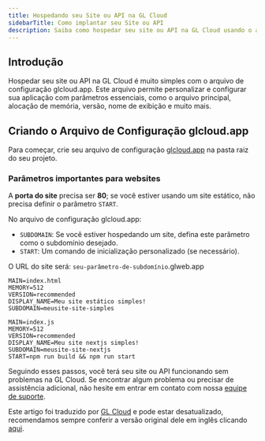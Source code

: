 ```yaml
---
title: Hospedando seu Site ou API na GL Cloud
sidebarTitle: Como implantar seu Site ou API
description: Saiba como hospedar seu site ou API na GL Cloud usando o arquivo de configuração glcloud.app.
---
```


## Introdução

Hospedar seu site ou API na GL Cloud é muito simples com o arquivo de configuração glcloud.app. Este arquivo permite personalizar e configurar sua aplicação com parâmetros essenciais, como o arquivo principal, alocação de memória, versão, nome de exibição e muito mais.

## Criando o Arquivo de Configuração glcloud.app
Para começar, crie seu arquivo de configuração [glcloud.app](./como-criar-seu-arquivo-de-configuracao-glcloud) na pasta raiz do seu projeto.

### Parâmetros importantes para websites
A **porta do site** precisa ser **80**; se você estiver usando um site estático, não precisa definir o parâmetro `START`.

No arquivo de configuração glcloud.app:
- `SUBDOMAIN`: Se você estiver hospedando um site, defina este parâmetro como o subdomínio desejado.
- `START`: Um comando de inicialização personalizado (se necessário).

<Note>O URL do site será: `seu-parâmetro-de-subdomínio`.glweb.app</Note>
```systemd Este exemplo hospeda um site sem comando de inicialização personalizado
MAIN=index.html
MEMORY=512
VERSION=recommended
DISPLAY_NAME=Meu site estático simples!
SUBDOMAIN=meusite-site-simples
```

```systemd Este exemplo usa todos os parâmetros e comandos de inicialização personalizados em um site
MAIN=index.js
MEMORY=512
VERSION=recommended
DISPLAY_NAME=Meu site nextjs simples!
SUBDOMAIN=meusite-site-nextjs
START=npm run build && npm run start
```

Seguindo esses passos, você terá seu site ou API funcionando sem problemas na GL Cloud. Se encontrar algum problema ou precisar de assistência adicional, não hesite em entrar em contato com nossa [equipe de suporte](../company/support).

Este artigo foi traduzido por [GL Cloud](https://glcloud.app) e pode estar desatualizado, recomendamos sempre conferir a versão original dele em inglês clicando [aqui](./how-to-create-your-glcloud-configuration-file).